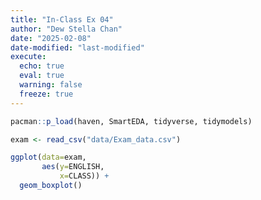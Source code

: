 ```yaml
---
title: "In-Class Ex 04"
author: "Dew Stella Chan"
date: "2025-02-08"
date-modified: "last-modified"
execute:
  echo: true
  eval: true
  warning: false
  freeze: true
---
```




```r
pacman::p_load(haven, SmartEDA, tidyverse, tidymodels)
```

```r
exam <- read_csv("data/Exam_data.csv")
```

```r
ggplot(data=exam, 
       aes(y=ENGLISH,
           x=CLASS)) +
  geom_boxplot()
```



